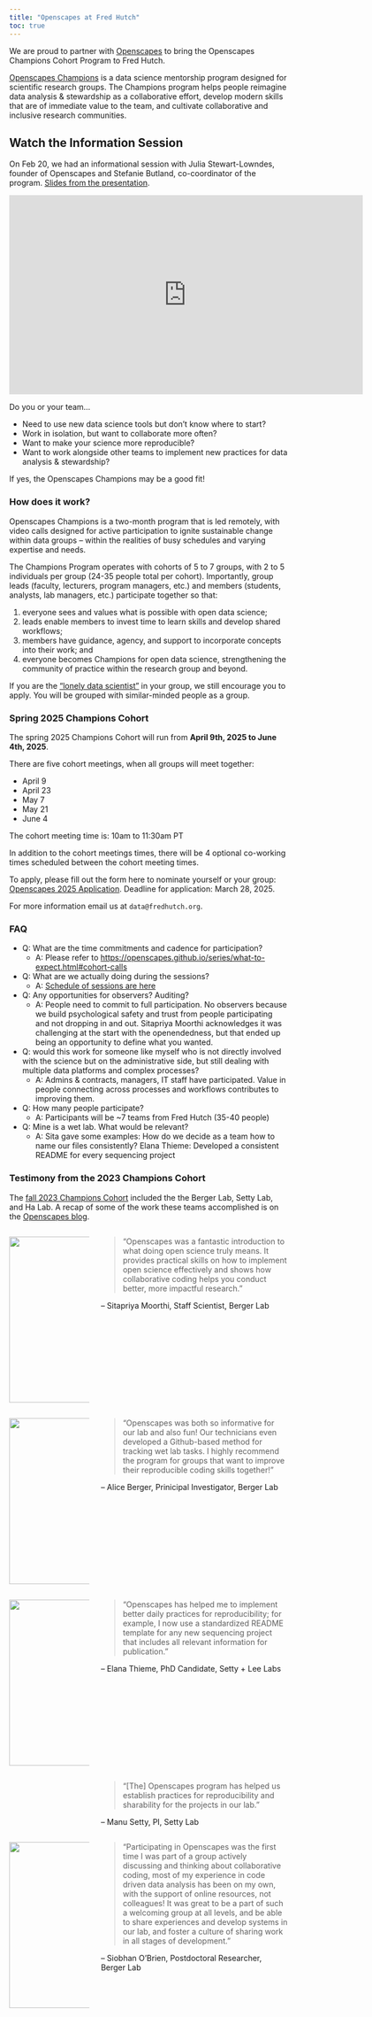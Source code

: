 ```yaml
---
title: "Openscapes at Fred Hutch"
toc: true
---
```


We are proud to partner with [Openscapes](https://www.openscapes.org/) to bring the Openscapes Champions Cohort Program to Fred Hutch. 

[Openscapes Champions](https://openscapes.github.io/series/program-summary) is a data science mentorship program designed for scientific research groups. The Champions program helps people reimagine data analysis & stewardship as a collaborative effort, develop modern skills that are of immediate value to the team, and cultivate collaborative and inclusive research communities.

::: {.callout-important}
# Watch the Information Session

On Feb 20, we had an informational session with Julia Stewart-Lowndes, founder of Openscapes and Stefanie Butland, co-coordinator of the program. [Slides from the presentation](https://docs.google.com/presentation/d/1BHoKwhIOvgapdXLm6XAI-UhV4_z2FwIQv2gUwDZ-nek/edit#slide=id.g336f8865178_0_264).

<iframe src="https://fredhutch-my.sharepoint.com/personal/tladera2_fredhutch_org/_layouts/15/embed.aspx?UniqueId=07f5dfd4-5af8-4a8d-a24d-3ab2c73aedd3&embed=%7B%22ust%22%3Atrue%2C%22hv%22%3A%22CopyEmbedCode%22%7D&referrer=StreamWebApp&referrerScenario=EmbedDialog.Create" width="640" height="360" frameborder="0" scrolling="no" allowfullscreen title="Openscapes Info Session-20250220_100519-Meeting Recording.mp4"></iframe>
:::

Do you or your team...

- Need to use new data science tools but don’t know where to start?
- Work in isolation, but want to collaborate more often?
- Want to make your science more reproducible?
- Want to work alongside other teams to implement new practices for data analysis & stewardship?

If yes, the Openscapes Champions may be a good fit!

### How does it work?

Openscapes Champions is a two-month program that is led remotely, with video 
calls designed for active participation to ignite sustainable change within 
data groups – within the realities of busy schedules and varying expertise 
and needs. 

The Champions Program operates with cohorts of 5 to 7 groups, 
with 2 to 5 individuals per group (24-35 people total per cohort). Importantly, 
group leads (faculty, lecturers, program managers, etc.) and members 
(students, analysts, lab managers, etc.) participate together so that:

1. everyone sees and values what is possible with open data science; 
2. leads enable members to invest time to learn skills and develop shared workflows; 
3. members have guidance, agency, and support to incorporate concepts into 
their work; and 
4. everyone becomes Champions for open data science, 
strengthening the community of practice within the research group and beyond.

If you are the ["lonely data scientist"](https://openscapes.org/blog/2025-01-07-solving-the-lonely-data-scientist-problem/) in your group, we still encourage you to apply. You will be grouped with similar-minded people as a group. 

### Spring 2025 Champions Cohort 

The spring 2025 Champions Cohort will run from **April 9th, 2025 to June 4th, 2025**. 

There are five cohort meetings, when all groups will meet together:

- April 9
- April 23
- May 7
- May 21
- June 4

The cohort meeting time is: 10am to 11:30am PT

In addition to the cohort meetings times, there will be 4 optional co-working times scheduled between the cohort meeting times.

To apply, please fill out the form here to nominate yourself or your group: [Openscapes 2025 Application](https://forms.gle/2SVfjvfCrAP87Hrt8). Deadline for application: March 28, 2025.

For more information email us at `data@fredhutch.org`.

### FAQ

- Q: What are the time commitments and cadence for participation?
  - A: Please refer to <https://openscapes.github.io/series/what-to-expect.html#cohort-calls>
 
- Q: What are we actually doing during the sessions?
  - A: [Schedule of sessions are here](https://openscapes.github.io/series/what-to-expect.html#cohort-calls)
 
- Q: Any opportunities for observers? Auditing?
  - A: People need to commit to full participation. No observers because we build psychological safety and trust from people participating and not dropping in and out. Sitapriya Moorthi acknowledges it was challenging at the start with the openendedness, but that ended up being an opportunity to define what you wanted.
 
- Q: would this work for someone like myself who is not directly involved with the science but on the administrative side, but still dealing with multiple data platforms and complex processes?
  - A: Admins & contracts, managers, IT staff have participated. Value in people connecting across processes and workflows contributes to improving them.
 
- Q: How many people participate?
  - A: Participants will be ~7 teams from Fred Hutch (35-40 people)
 
- Q: Mine is a wet lab. What would be relevant?
  - A: Sita gave some examples: How do we decide as a team how to name our files consistently? Elana Thieme: Developed a consistent README for every sequencing project


### Testimony from the 2023 Champions Cohort

The [fall 2023 Champions Cohort](https://openscapes.github.io/2023-fred-hutch/) included the the Berger Lab, Setty Lab, and Ha Lab. A recap of some of the work these teams accomplished is on the [Openscapes blog](https://openscapes.org/blog/2023-12-04-fred-hutch/).

::: columns
::: {.column width="30%"}

![](../img/team/sitapriya-moorthi.jpg){width=300}
:::

::: {.column width="70%"}

> "Openscapes was a fantastic introduction to what doing open science truly means. It provides practical skills on how to implement open science effectively and shows how collaborative coding  helps you conduct better, more impactful research."

-- Sitapriya Moorthi, Staff Scientist, Berger Lab

:::
:::

::::{.columns}
:::{.column width="30%"}
![](../img/berger.png){width=300}
:::
:::{.column width="70%"}
> "Openscapes was both so informative for our lab and also fun! Our technicians even developed a Github-based method for tracking wet lab tasks. I highly recommend the program for groups that want to improve their reproducible coding skills together!"

-- Alice Berger, Prinicipal Investigator, Berger Lab 
:::
::::


::: columns
::: {.column width="30%"}

![](../img/elana.jpg){width=300}
:::
::: {.column width="70%"}
> “Openscapes has helped me to implement better daily practices for reproducibility; for example, I now use a standardized README template for any new sequencing project that includes all relevant information for publication.”
 
-- Elana Thieme, PhD Candidate, Setty + Lee Labs
:::
:::

::: columns
::: {.column width="30%"}
:::

::: {.column width="70%"}
> "[The] Openscapes program has helped us establish practices for reproducibility and sharability for the projects in our lab."

-- Manu Setty, PI, Setty Lab
:::
:::

::: columns
::: {.column width="30%"}
![](../img/siobhan.jpg){width=300}
:::

::: {.column width="70%"}
> "Participating in Openscapes was the first time I was part of a group actively discussing and thinking about collaborative coding, most of my experience in code driven data analysis has been on my own, with the support of online resources, not colleagues! It was great to be a part of such a welcoming group at all levels, and be able to share experiences and develop systems in our lab, and foster a culture of sharing work in all stages of development."

-- Siobhan O'Brien, Postdoctoral Researcher, Berger Lab
:::
:::
